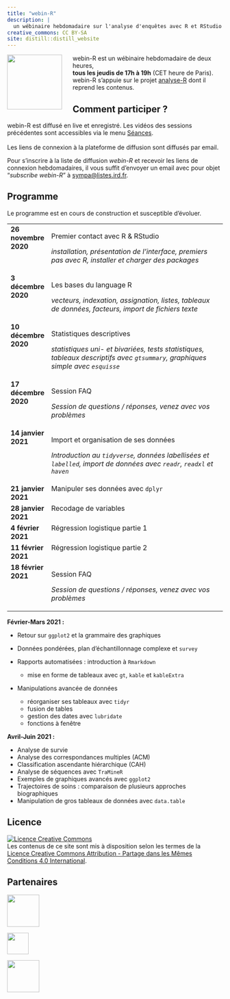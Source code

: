 ```yaml
---
title: "webin-R"
description: |
  un wébinaire hebdomadaire sur l'analyse d'enquêtes avec R et RStudio
creative_commons: CC BY-SA
site: distill::distill_website
---
```


![](images/webin-R.png){style="width: 128px; float:left; margin-right: 25px;"} webin-R est un wébinaire hebdomadaire de deux heures,<br /> **tous les jeudis de 17h à 19h** (CET heure de Paris).<br /> webin-R s'appuie sur le projet [analyse-R](https://larmarange.github.io/analyse-R/) dont il reprend les contenus.

## Comment participer ?

webin-R est diffusé en live et enregistré. Les vidéos des sessions précédentes sont accessibles via le menu [Séances](seances.html).

```{=html}
<script src="https://apis.google.com/js/platform.js"></script>
```
::: {style="margin: 0px 0 17px 0;"}
::: {.g-ytsubscribe data-channelid="UCF9ymC7Dpjwr0lge2QR_A5Q" data-layout="full" data-count="default"}
:::
:::

Les liens de connexion à la plateforme de diffusion sont diffusés par email.

Pour s'inscrire à la liste de diffusion *webin-R* et recevoir les liens de connexion hebdomadaires, il vous suffit d'envoyer un email avec pour objet <q>*subscribe webin-R*</q> à [sympa\@listes.ird.fr](mailto:sympa@listes.ird.fr?subject=subscribe%20webin-R).

## Programme

Le programme est en cours de construction et susceptible d'évoluer.

```{=html}
<style>
  td {vertical-align: top;}
</style>
```
+----------------------+--------------------------------------------------------------------------------------------------------------------------------+
| **26 novembre 2020** | Premier contact avec R & RStudio                                                                                               |
|                      |                                                                                                                                |
|                      | *installation, présentation de l'interface, premiers pas avec R, installer et charger des packages*                            |
+----------------------+--------------------------------------------------------------------------------------------------------------------------------+
| **3 décembre 2020**  | Les bases du language R                                                                                                        |
|                      |                                                                                                                                |
|                      | *vecteurs, indexation, assignation, listes, tableaux de données, facteurs, import de fichiers texte*                           |
+----------------------+--------------------------------------------------------------------------------------------------------------------------------+
| **10 décembre 2020** | Statistiques descriptives                                                                                                      |
|                      |                                                                                                                                |
|                      | *statistiques uni- et bivariées, tests statistiques, tableaux descriptifs avec `gtsummary`, graphiques simple avec `esquisse`* |
+----------------------+--------------------------------------------------------------------------------------------------------------------------------+
| **17 décembre 2020** | Session FAQ                                                                                                                    |
|                      |                                                                                                                                |
|                      | *Session de questions / réponses, venez avec vos problèmes*                                                                    |
+----------------------+--------------------------------------------------------------------------------------------------------------------------------+
| **14 janvier 2021**  | Import et organisation de ses données                                                                                          |
|                      |                                                                                                                                |
|                      | *Introduction au `tidyverse`, données labellisées et `labelled`, import de données avec `readr`, `readxl` et `haven`*          |
+----------------------+--------------------------------------------------------------------------------------------------------------------------------+
| **21 janvier 2021**  | Manipuler ses données avec `dplyr`                                                                                             |
+----------------------+--------------------------------------------------------------------------------------------------------------------------------+
| **28 janvier 2021**  | Recodage de variables                                                                                                          |
+----------------------+--------------------------------------------------------------------------------------------------------------------------------+
| **4 février 2021**   | Régression logistique partie 1                                                                                                 |
+----------------------+--------------------------------------------------------------------------------------------------------------------------------+
| **11 février 2021**  | Régression logistique partie 2                                                                                                 |
+----------------------+--------------------------------------------------------------------------------------------------------------------------------+
| **18 février 2021**  | Session FAQ                                                                                                                    |
|                      |                                                                                                                                |
|                      | *Session de questions / réponses, venez avec vos problèmes*                                                                    |
+----------------------+--------------------------------------------------------------------------------------------------------------------------------+

**Février-Mars 2021 :**

-   Retour sur `ggplot2` et la grammaire des graphiques

-   Données pondérées, plan d'échantillonnage complexe et `survey`

-   Rapports automatisées : introduction à `Rmarkdown`

    -   mise en forme de tableaux avec `gt`, `kable` et `kableExtra`

-   Manipulations avancée de données

    -   réorganiser ses tableaux avec `tidyr`
    -   fusion de tables
    -   gestion des dates avec `lubridate`
    -   fonctions à fenêtre

**Avril-Juin 2021 :**

-   Analyse de survie
-   Analyse des correspondances multiples (ACM)
-   Classification ascendante hiérarchique (CAH)
-   Analyse de séquences avec `TraMineR`
-   Exemples de graphiques avancés avec `ggplot2`
-   Trajectoires de soins : comparaison de plusieurs approches biographiques
-   Manipulation de gros tableaux de données avec `data.table`

## Licence

<a rel="license" href="http://creativecommons.org/licenses/by-sa/4.0/"><img src="https://i.creativecommons.org/l/by-sa/4.0/88x31.png" alt="Licence Creative Commons" style="border-width:0"/></a><br />Les contenus de ce site sont mis à disposition selon les termes de la <a rel="license" href="http://creativecommons.org/licenses/by-sa/4.0/">Licence Creative Commons Attribution - Partage dans les Mêmes Conditions 4.0 International</a>.

## Partenaires

<a href="https://www.ceped.org"><img src="images/logo_ceped.png" style="height:75px; width:auto;"/></a>

<a href="https://www.ird.fr"><img src="images/logo_ird.png" style="height:50px; width:auto;"/></a>

<a href="https://www.ecolehed.fr/"><img src="images/logo_hed.jpg" style="height:75px; width:auto;"/></a>
